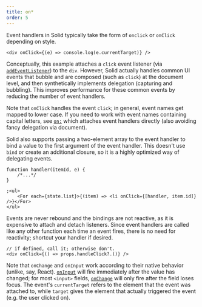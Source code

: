 ```yaml
---
title: on*
order: 5
---
```


Event handlers in Solid typically take the form of `onclick` or `onClick` depending on style.

```tsx
<div onClick={(e) => console.log(e.currentTarget)} />
```

Conceptually, this example attaches a `click` event listener (via [`addEventListener`](https://developer.mozilla.org/en-US/docs/Web/API/EventTarget/addEventListener)) to the `div`. However, Solid actually handles common UI events that bubble and are composed (such as `click`) at the document level, and then synthetically implements delegation (capturing and bubbling). This improves performance for these common events by reducing the number of event handlers.

Note that `onClick` handles the event `click`; in general, event names get mapped to lower case. If you need to work with event names containing capital letters, see [`on:`](/references/api-reference/special-jsx-attributes/on_-and-oncapture_) which attaches event handlers directly (also avoiding fancy delegation via document).

Solid also supports passing a two-element array to the event handler to bind a value to the first argument of the event handler. This doesn't use `bind` or create an additional closure, so it is a highly optimized way of delegating events.

```tsx
function handler(itemId, e) {
	/*...*/
}

;<ul>
	<For each={state.list}>{(item) => <li onClick={[handler, item.id]} />}</For>
</ul>
```

Events are never rebound and the bindings are not reactive, as it is expensive to attach and detach listeners. Since event handlers are called like any other function each time an event fires, there is no need for reactivity; shortcut your handler if desired.

```tsx
// if defined, call it; otherwise don't.
<div onClick={() => props.handleClick?.()} />
```

Note that `onChange` and `onInput` work according to their native behavior (unlike, say, React). [`onInput`](https://developer.mozilla.org/en-US/docs/Web/API/HTMLElement/input_event) will fire immediately after the value has changed; for most `<input>` fields, [`onChange`](https://developer.mozilla.org/en-US/docs/Web/API/HTMLElement/change_event) will only fire after the field loses focus. The event's `currentTarget` refers to the element that the event was attached to, while `target` gives the element that actually triggered the event (e.g. the user clicked on).
